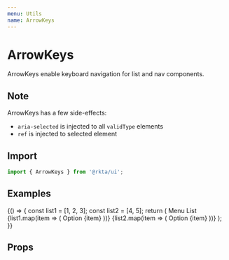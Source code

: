 ```yaml
---
menu: Utils
name: ArrowKeys
---
```



# ArrowKeys

ArrowKeys enable keyboard navigation for list and nav components.

## Note

ArrowKeys has a few side-effects:

- `aria-selected` is injected to all `validType` elements
- `ref` is injected to selected element

## Import

```javascript
import { ArrowKeys } from '@rkta/ui';
```

## Examples

<Playground>
  {() => {
    const list1 = [1, 2, 3];
    const list2 = [4, 5];
    return (
      <List rize={1} sans>
        <ArrowKeys vertical>
          <ListTitle>Menu List</ListTitle>
          <Divider horizontalSpace={16} />
          {list1.map(item => (
            <ListButton key={item}>Option {item}</ListButton>
          ))}
          <Divider horizontalSpace={16} />
          {list2.map(item => (
            <ListButton key={item}>Option {item}</ListButton>
          ))}
        </ArrowKeys>
      </List>
    );
  }}
</Playground>

## Props

<Props of={ArrowKeys} />
